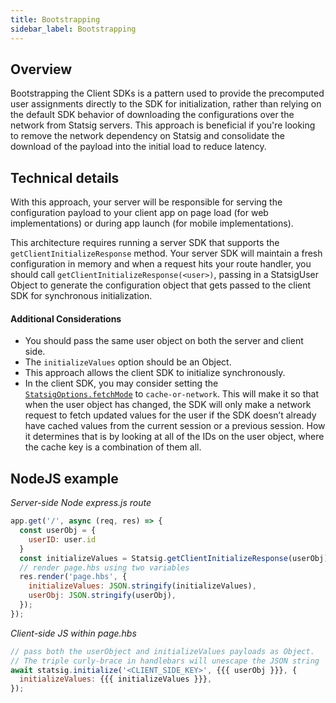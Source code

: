 ```yaml
---
title: Bootstrapping
sidebar_label: Bootstrapping
---
```


## Overview

Bootstrapping the Client SDKs is a pattern used to provide the precomputed user assignments directly to the SDK for initialization, rather than relying on the default SDK behavior of downloading the configurations over the network from Statsig servers. This approach is beneficial if you're looking to remove the network dependency on Statsig and consolidate the download of the payload into the initial load to reduce latency. 

## Technical details 

With this approach, your server will be responsible for serving the configuration payload to your client app on page load (for web implementations) or during app launch (for mobile implementations).

This architecture requires running a server SDK that supports the `getClientInitializeResponse` method. 
Your server SDK will maintain a fresh configuration in memory and when a request hits your route handler, you should call `getClientInitializeResponse(<user>)`, passing in a StatsigUser Object to generate the configuration object that gets passed to the client SDK for synchronous initialization.

#### Additional Considerations

* You should pass the same user object on both the server and client side.
* The `initializeValues` option should be an Object.
* This approach allows the client SDK to initialize synchronously.
* In the client SDK, you may consider setting the [`StatsigOptions.fetchMode`](https://docs.statsig.com/client/reactSDK#statsig-options) to `cache-or-network`. This will make it so that when the user object has changed, the SDK will only make a network request to fetch updated values for the user if the SDK doesn’t already have cached values from the current session or a previous session. How it determines that is by looking at all of the IDs on the user object, where the cache key is a combination of them all.

## NodeJS example

_Server-side Node express.js route_
```js
app.get('/', async (req, res) => { 
  const userObj = { 
    userID: user.id
  }   
  const initializeValues = Statsig.getClientInitializeResponse(userObj);
  // render page.hbs using two variables
  res.render('page.hbs', {    
    initializeValues: JSON.stringify(initializeValues),
    userObj: JSON.stringify(userObj),
  });
});
```

_Client-side JS within page.hbs_
```js
// pass both the userObject and initializeValues payloads as Object.
// The triple curly-brace in handlebars will unescape the JSON string
await statsig.initialize('<CLIENT_SIDE_KEY>', {{{ userObj }}}, {
  initializeValues: {{{ initializeValues }}},
});  
```

